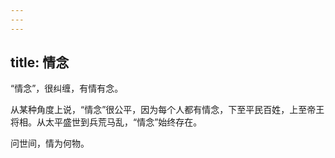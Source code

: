 ```yaml
---
---
---
```

title: 情念
---




“情念”，很纠缠，有情有念。

从某种角度上说，“情念”很公平，因为每个人都有情念，下至平民百姓，上至帝王将相。从太平盛世到兵荒马乱，“情念”始终存在。

问世间，情为何物。